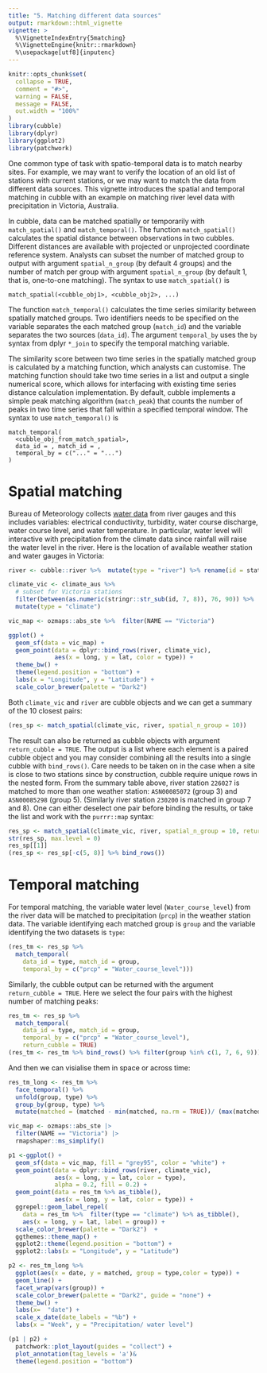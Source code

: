 ```yaml
---
title: "5. Matching different data sources"
output: rmarkdown::html_vignette
vignette: >
  %\VignetteIndexEntry{5matching}
  %\VignetteEngine{knitr::rmarkdown}
  %\usepackage[utf8]{inputenc}
---
```


```r
knitr::opts_chunk$set(
  collapse = TRUE,
  comment = "#>", 
  warning = FALSE,
  message = FALSE,
  out.width = "100%"
)
library(cubble)
library(dplyr)
library(ggplot2)
library(patchwork)
```

One common type of task with spatio-temporal data is to match nearby sites. For example, we may want to verify the location of an old list of stations with current stations, or we may want to match the data from different data sources. This vignette introduces the spatial and temporal matching in cubble with an example on matching river level data with precipitation in Victoria, Australia.


In cubble, data can be matched spatially or temporarily with `match_spatial()` and `match_temporal()`. The function `match_spatial()` calculates the spatial distance between observations in two cubbles. Different distances are available with projected or unprojected coordinate reference system. Analysts can subset the number of matched group to output with argument `spatial_n_group` (by default 4 groups) and the number of match per group with argument `spatial_n_group` (by default 1, that is, one-to-one matching). The syntax to use `match_spatial()` is
  
````
match_spatial(<cubble_obj1>, <cubble_obj2>, ...)
````

The function `match_temporal()` calculates the time series similarity between spatially matched groups. Two identifiers needs to be specified on the variable separates the each matched group (`match_id`) and the variable separates the two sources (`data_id`). The argument `temporal_by` uses the `by` syntax from dplyr `*_join` to specify the temporal matching variable. 
  
  The similarity score between two time series in the spatially matched group is calculated by a matching function, which analysts can customise. The matching function should take two time series in a list and output a single numerical score, which allows for interfacing with existing time series distance calculation implementation. By default, cubble implements a simple peak matching algorithm (`match_peak`) that counts the number of peaks in two time series that fall within a specified temporal window. The syntax to use `match_temporal()` is
  
````
match_temporal(
  <cubble_obj_from_match_spatial>, 
  data_id = , match_id = , 
  temporal_by = c("..." = "...")
)
````

# Spatial matching

Bureau of Meteorology collects [water data](http://www.bom.gov.au/metadata/catalogue/19115/ANZCW0503900528?template=full) from river gauges and this includes variables: electrical conductivity, turbidity, water course discharge, water course level, and water temperature. In particular, water level will interactive with precipitation from the climate data since rainfall will raise the water level in the river. Here is the location of available weather station and water gauges in Victoria:

```r
river <- cubble::river %>%  mutate(type = "river") %>% rename(id = station)

climate_vic <- climate_aus %>%  
  # subset for Victoria stations
  filter(between(as.numeric(stringr::str_sub(id, 7, 8)), 76, 90)) %>%  
  mutate(type = "climate")

vic_map <- ozmaps::abs_ste %>%  filter(NAME == "Victoria")

ggplot() + 
  geom_sf(data = vic_map) + 
  geom_point(data = dplyr::bind_rows(river, climate_vic), 
             aes(x = long, y = lat, color = type)) + 
  theme_bw() +
  theme(legend.position = "bottom") +
  labs(x = "Longitude", y = "Latitude") + 
  scale_color_brewer(palette = "Dark2")
```

Both `climate_vic` and `river` are cubble objects and we can get a summary of the 10 closest pairs:

```r
(res_sp <- match_spatial(climate_vic, river, spatial_n_group = 10))
```

The result can also be returned as cubble objects with argument `return_cubble = TRUE`. The output is a list where each element is a paired cubble object and you may consider combining all the results into a single cubble with `bind_rows()`. Care needs to be taken on in the case when a site is close to two stations since by construction, cubble require unique rows in the nested form. From the summary table above, river station `226027` is matched to more than one weather station: `ASN00085072` (group 3) and `ASN00085298` (group 5). (Similarly river station `230200` is matched in group 7 and 8). One can either deselect one pair before binding the results, or take the list and work with the `purrr::map` syntax:

```r
res_sp <- match_spatial(climate_vic, river, spatial_n_group = 10, return_cubble = TRUE)
str(res_sp, max.level = 0)
res_sp[[1]]
(res_sp <- res_sp[-c(5, 8)] %>% bind_rows())
```


# Temporal matching

For temporal matching, the variable water level (`Water_course_level`) from the river data will be matched to precipitation (`prcp`) in the weather station data. The variable identifying each matched group is `group` and the variable identifying the two datasets is `type`:

```r
(res_tm <- res_sp %>% 
  match_temporal(
    data_id = type, match_id = group,
    temporal_by = c("prcp" = "Water_course_level")))
```

Similarly, the cubble output can be returned with the argument `return_cubble = TRUE`. Here we select the four pairs with the highest number of matching peaks:

```r
res_tm <- res_sp %>% 
  match_temporal(
    data_id = type, match_id = group,
    temporal_by = c("prcp" = "Water_course_level"),
    return_cubble = TRUE)
(res_tm <- res_tm %>% bind_rows() %>% filter(group %in% c(1, 7, 6, 9)))
```

And then we can visialise them in space or across time: 

```r
res_tm_long <- res_tm %>%  
  face_temporal() %>%  
  unfold(group, type) %>%  
  group_by(group, type) %>%
  mutate(matched = (matched - min(matched, na.rm = TRUE))/ (max(matched, na.rm = TRUE) - min(matched, na.rm = TRUE))) 

vic_map <- ozmaps::abs_ste |> 
  filter(NAME == "Victoria") |> 
  rmapshaper::ms_simplify()  

p1 <-ggplot() + 
  geom_sf(data = vic_map, fill = "grey95", color = "white") + 
  geom_point(data = dplyr::bind_rows(river, climate_vic), 
             aes(x = long, y = lat, color = type), 
             alpha = 0.2, fill = 0.2) +
  geom_point(data = res_tm %>% as_tibble(), 
             aes(x = long, y = lat, color = type)) +
  ggrepel::geom_label_repel(
    data = res_tm %>%  filter(type == "climate") %>% as_tibble(), 
    aes(x = long, y = lat, label = group)) +
  scale_color_brewer(palette = "Dark2")  + 
  ggthemes::theme_map() +
  ggplot2::theme(legend.position = "bottom") +
  ggplot2::labs(x = "Longitude", y = "Latitude") 

p2 <- res_tm_long %>%  
  ggplot(aes(x = date, y = matched, group = type,color = type)) + 
  geom_line() + 
  facet_wrap(vars(group)) + 
  scale_color_brewer(palette = "Dark2", guide = "none") + 
  theme_bw() + 
  labs(x=  "date") + 
  scale_x_date(date_labels = "%b") + 
  labs(x = "Week", y = "Precipitation/ water level")

(p1 | p2) + 
  patchwork::plot_layout(guides = "collect") + 
  plot_annotation(tag_levels = 'a')&
  theme(legend.position = "bottom") 
```
